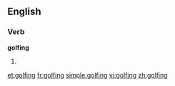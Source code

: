==English==
===Verb===
'''golfing'''
# {{present participle of|[[golf]]}}

[[et:golfing]]
[[fr:golfing]]
[[simple:golfing]]
[[vi:golfing]]
[[zh:golfing]]